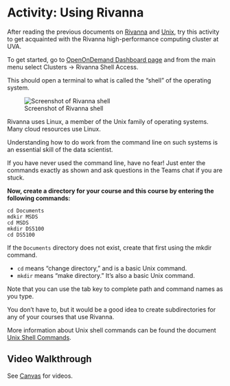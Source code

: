 # Activity: Using Rivanna

After reading the previous documents on [Rivanna](../../topics/rivanna.qmd) and [Unix](../../topics/unix.qmd), try this activity to get acquainted with the Rivanna high-performance computing cluster at UVA.

To get started, go to [OpenOnDemand Dashboard page](https://rivanna-portal.hpc.virginia.edu/pun/sys/dashboard) and from the main menu select Clusters → Rivanna Shell Access.

This should open a terminal to what is called the "shell" of the operating system.

![Screenshot of Rivanna shell](../../media/107383064.png)

Rivanna uses Linux, a member of the Unix family of operating systems. Many cloud resources use Linux.

Understanding how to do work from the command line on such systems is an essential skill of the data scientist.

If you have never used the command line, have no fear! Just enter the commands exactly as shown and ask questions in the Teams chat if you are stuck.

**Now, create a directory for your course and this course by entering the following commands:**

```         
cd Documents 
mdkir MSDS 
cd MSDS 
mkdir DS5100 
cd DS5100
```

If the `Documents` directory does not exist, create that first using the mkdir command.

-   `cd` means "change directory," and is a basic Unix command.
-   `mkdir` means "make directory." It's also a basic Unix command.

Note that you can use the tab key to complete path and command names as you type.

You don't have to, but it would be a good idea to create subdirectories for any of your courses that use Rivanna.

More information about Unix shell commands can be found the document [Unix Shell Commands](../../topics/unix.qmd).

## Video Walkthrough

See [Canvas](https://canvas.its.virginia.edu/courses/75059/pages/m01-videos?module_item_id=820048) for videos.